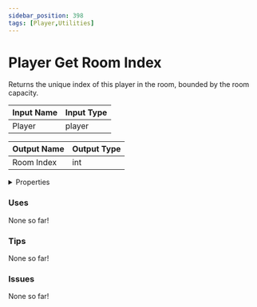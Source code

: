 ```yaml
---
sidebar_position: 398
tags: [Player,Utilities]
---
```


# Player Get Room Index

Returns the unique index of this player in the room, bounded by the room capacity.




<EsbSvg />

| Input Name | Input Type |
|-----------|-----------|
| Player | player |

| Output Name | Output Type |
|-----------|-----------|
| Room Index | int |


<details>
  <summary>Properties</summary>
  <div>
    <div>
    <table>
      <thead>
        <tr>
          <th>Is beta required?</th>
          <th>❌</th>
        </tr>
        <tr>
          <th>Is this chip a trolling risk?</th>
          <th>❌</th>
        </tr>
        <tr>
          <th>Chip UUID</th>
          <th>7683e201-29d3-44d4-abb4-d75ef9233faa</th>
        </tr>
      </thead>
    </table>
    </div>
  </div>
</details>

### Uses

None so far!

### Tips

None so far!

### Issues

None so far!